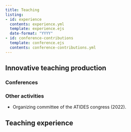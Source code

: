 ```yaml
---
title: Teaching
listing:
- id: experience
  contents: experience.yml
  template: experience.ejs
  date-format: "YYYY"
- id: conference-contributions
  template: conference.ejs
  contents: conference-contributions.yml
---
```



## Innovative teaching production

### Conferences

::: {#conference-contributions}
:::

### Other activities

* Organizing committee of the ATIDES congress (2022).

## Teaching experience

::: {#experience}
:::
